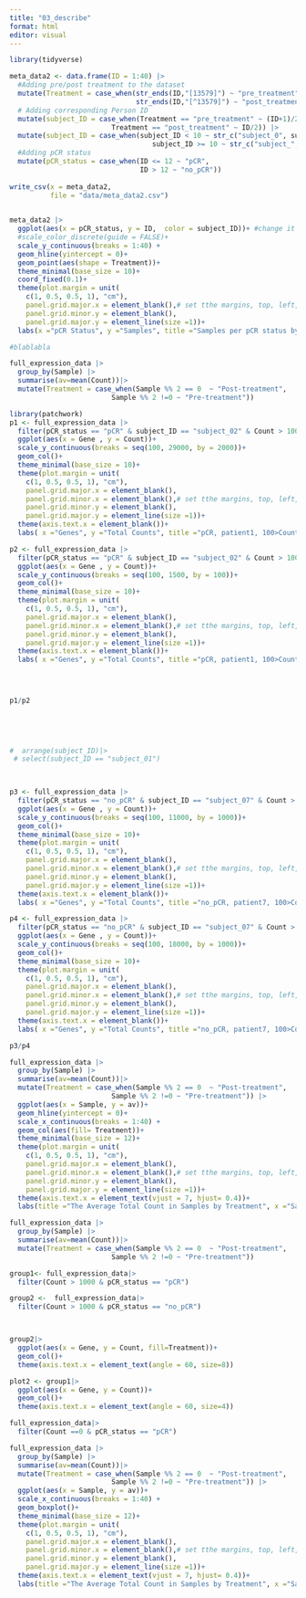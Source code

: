 ```yaml
---
title: "03_describe"
format: html
editor: visual
---
```


```r
library(tidyverse)

meta_data2 <- data.frame(ID = 1:40) |> 
  #Adding pre/post treatment to the dataset
  mutate(Treatment = case_when(str_ends(ID,"[13579]") ~ "pre_treatment",
                               str_ends(ID,"[^13579]") ~ "post_treatment")) |>
  # Adding corresponding Person ID
  mutate(subject_ID = case_when(Treatment == "pre_treatment" ~ (ID+1)/2,
                         Treatment == "post_treatment" ~ ID/2)) |> 
  mutate(subject_ID = case_when(subject_ID < 10 ~ str_c("subject_0", subject_ID),
                                   subject_ID >= 10 ~ str_c("subject_", subject_ID))) |> 
  #Adding pCR status
  mutate(pCR_status = case_when(ID <= 12 ~ "pCR",
                                ID > 12 ~ "no_pCR"))
  
write_csv(x = meta_data2,
          file = "data/meta_data2.csv")
  
```

```r
meta_data2 |>
  ggplot(aes(x = pCR_status, y = ID,  color = subject_ID))+ #change it to patient
  #scale_color_discrete(guide = FALSE)+
  scale_y_continuous(breaks = 1:40) +
  geom_hline(yintercept = 0)+
  geom_point(aes(shape = Treatment))+
  theme_minimal(base_size = 10)+
  coord_fixed(0.1)+
  theme(plot.margin = unit(
    c(1, 0.5, 0.5, 1), "cm"),
    panel.grid.major.x = element_blank(),# set tthe margins, top, left,... in cms in order
    panel.grid.minor.y = element_blank(),
    panel.grid.major.y = element_line(size =1))+
  labs(x ="pCR Status", y ="Samples", title ="Samples per pCR status by treatment and patient", legend ="number of patient")
```

```r

#blablabla
```

```r
full_expression_data |>
  group_by(Sample) |>
  summarise(av=mean(Count))|>
  mutate(Treatment = case_when(Sample %% 2 == 0  ~ "Post-treatment",
                         Sample %% 2 !=0 ~ "Pre-treatment"))
```

```r
library(patchwork)
p1 <- full_expression_data |>
  filter(pCR_status == "pCR" & subject_ID == "subject_02" & Count > 100 & Treatment == "pre_treatment" ) |>
  ggplot(aes(x = Gene , y = Count))+
  scale_y_continuous(breaks = seq(100, 29000, by = 2000))+
  geom_col()+
  theme_minimal(base_size = 10)+
  theme(plot.margin = unit(
    c(1, 0.5, 0.5, 1), "cm"),
    panel.grid.major.x = element_blank(),
    panel.grid.minor.x = element_blank(),# set tthe margins, top, left,... in cms in order
    panel.grid.minor.y = element_blank(),
    panel.grid.major.y = element_line(size =1))+
  theme(axis.text.x = element_blank())+
  labs( x ="Genes", y ="Total Counts", title ="pCR, patient1, 100>Counts, pre")

p2 <- full_expression_data |>
  filter(pCR_status == "pCR" & subject_ID == "subject_02" & Count > 100 & Treatment == "post_treatment" ) |>
  ggplot(aes(x = Gene , y = Count))+
  scale_y_continuous(breaks = seq(100, 1500, by = 100))+
  geom_col()+
  theme_minimal(base_size = 10)+
  theme(plot.margin = unit(
    c(1, 0.5, 0.5, 1), "cm"),
    panel.grid.major.x = element_blank(),
    panel.grid.minor.x = element_blank(),# set tthe margins, top, left,... in cms in order
    panel.grid.minor.y = element_blank(),
    panel.grid.major.y = element_line(size =1))+
  theme(axis.text.x = element_blank())+
  labs( x ="Genes", y ="Total Counts", title ="pCR, patient1, 100>Counts, post")



  
p1/p2


  
  
  
#  arrange(subject_ID)|>
 # select(subject_ID == "subject_01")

                             
```

```r
p3 <- full_expression_data |>
  filter(pCR_status == "no_pCR" & subject_ID == "subject_07" & Count > 500 & Treatment == "pre_treatment" ) |>
  ggplot(aes(x = Gene , y = Count))+
  scale_y_continuous(breaks = seq(100, 11000, by = 1000))+
  geom_col()+
  theme_minimal(base_size = 10)+
  theme(plot.margin = unit(
    c(1, 0.5, 0.5, 1), "cm"),
    panel.grid.major.x = element_blank(),
    panel.grid.minor.x = element_blank(),# set tthe margins, top, left,... in cms in order
    panel.grid.minor.y = element_blank(),
    panel.grid.major.y = element_line(size =1))+
  theme(axis.text.x = element_blank())+
  labs( x ="Genes", y ="Total Counts", title ="no_pCR, patient7, 100>Counts, pre")

p4 <- full_expression_data |>
  filter(pCR_status == "no_pCR" & subject_ID == "subject_07" & Count > 500 & Treatment == "post_treatment" ) |>
  ggplot(aes(x = Gene , y = Count))+
  scale_y_continuous(breaks = seq(100, 18000, by = 1000))+
  geom_col()+
  theme_minimal(base_size = 10)+
  theme(plot.margin = unit(
    c(1, 0.5, 0.5, 1), "cm"),
    panel.grid.major.x = element_blank(),
    panel.grid.minor.x = element_blank(),# set tthe margins, top, left,... in cms in order
    panel.grid.minor.y = element_blank(),
    panel.grid.major.y = element_line(size =1))+
  theme(axis.text.x = element_blank())+
  labs( x ="Genes", y ="Total Counts", title ="no_pCR, patient7, 100>Counts, post")

p3/p4
```

```r
full_expression_data |>
  group_by(Sample) |>
  summarise(av=mean(Count))|>
  mutate(Treatment = case_when(Sample %% 2 == 0  ~ "Post-treatment",
                         Sample %% 2 !=0 ~ "Pre-treatment")) |>
  ggplot(aes(x = Sample, y = av))+
  geom_hline(yintercept = 0)+
  scale_x_continuous(breaks = 1:40) +
  geom_col(aes(fill= Treatment))+
  theme_minimal(base_size = 12)+
  theme(plot.margin = unit(
    c(1, 0.5, 0.5, 1), "cm"),
    panel.grid.major.x = element_blank(),
    panel.grid.minor.x = element_blank(),# set tthe margins, top, left,... in cms in order
    panel.grid.minor.y = element_blank(),
    panel.grid.major.y = element_line(size =1))+
  theme(axis.text.x = element_text(vjust = 7, hjust= 0.4))+
  labs(title ="The Average Total Count in Samples by Treatment", x ="Samples", y ="Average Counts", legend ="Treatment")

```

```r
full_expression_data |>
  group_by(Sample) |>
  summarise(av=mean(Count))|>
  mutate(Treatment = case_when(Sample %% 2 == 0  ~ "Post-treatment",
                         Sample %% 2 !=0 ~ "Pre-treatment"))
```

```r
group1<- full_expression_data|>
  filter(Count > 1000 & pCR_status == "pCR")

group2 <-  full_expression_data|>
  filter(Count > 1000 & pCR_status == "no_pCR") 




```

```r

group2|>
  ggplot(aes(x = Gene, y = Count, fill=Treatment))+
  geom_col()+
  theme(axis.text.x = element_text(angle = 60, size=8))

plot2 <- group1|>
  ggplot(aes(x = Gene, y = Count))+
  geom_col()+
  theme(axis.text.x = element_text(angle = 60, size=4))


```

```r
full_expression_data|>
  filter(Count ==0 & pCR_status == "pCR")
```

```r
full_expression_data |>
  group_by(Sample) |>
  summarise(av=mean(Count))|>
  mutate(Treatment = case_when(Sample %% 2 == 0  ~ "Post-treatment",
                         Sample %% 2 !=0 ~ "Pre-treatment")) |>
  ggplot(aes(x = Sample, y = av))+
  scale_x_continuous(breaks = 1:40) +
  geom_boxplot()+
  theme_minimal(base_size = 12)+
  theme(plot.margin = unit(
    c(1, 0.5, 0.5, 1), "cm"),
    panel.grid.major.x = element_blank(),
    panel.grid.minor.x = element_blank(),# set tthe margins, top, left,... in cms in order
    panel.grid.minor.y = element_blank(),
    panel.grid.major.y = element_line(size =1))+
  theme(axis.text.x = element_text(vjust = 7, hjust= 0.4))+
  labs(title ="The Average Total Count in Samples by Treatment", x ="Samples", y ="Average Counts", legend ="Treatment")
```
